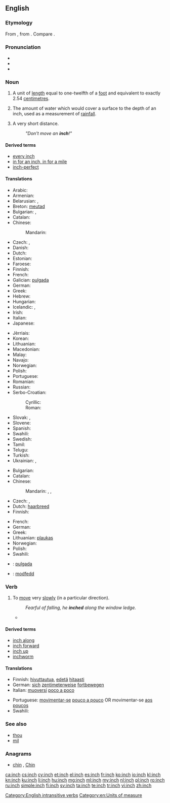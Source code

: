 ==English==

===Etymology===
From {{etyl|ang}} {{attention|ang}} {{term|ynce|lang=ang}}, from {{etyl|la}}  {{term|uncia||twelfth part|lang=la}}. Compare {{term|ounce|lang=en}}.

===Pronunciation===
* {{IPA|/ɪntʃ/}}
* {{audio|en-us-inch.ogg|Audio (US)}}
* {{rhymes|ɪntʃ}}

===Noun===
{{en-noun|es}}

# A unit of [[length]] equal to one-twelfth of a [[foot]] and equivalent to exactly 2.54 [[centimetre]]s.
# {{meteorology}} The amount of water which would cover a surface to the depth of an inch, used as a measurement of [[rainfall]].
# {{figuratively}} A very short distance.
#: ''"Don't move an '''inch'''!"''

====Derived terms====
* [[every inch]]
* [[in for an inch, in for a mile]]
* [[inch-perfect]]

====Translations====
{{trans-top|unit of length}}
* Arabic: {{t-|ar|بوصة|f|tr=būṣa|sc=Arab}}
* Armenian: {{t-|hy|դյույմ|tr=dyuym|sc=Armn}}
* Belarusian: {{t-|be|дзюйм|m|tr=dzjujm|sc=Cyrl}}, {{t-|be|цаля|f|tr=cálja|sc=Cyrl}}
* Breton: [[meutad]] {{m}}
* Bulgarian: {{t-|bg|инч|m|tr=inč|sc=Cyrl}}, {{t+|bg|дюйм|m|tr=djujm|sc=Cyrl}}
* Catalan: {{t-|ca|polzada|f}}
* Chinese:
*: Mandarin: {{t|cmn|英寸|tr=yīngcùn}}
* Czech: {{t+|cs|palec|m}}, {{t+|cs|coul|m}}
* Danish: {{t+|da|tomme|c}}
* Dutch: {{t+|nl|duim|m}}
* Estonian: {{t+|et|toll}}
* Faroese: {{t-|fo|tummi|m}}
* Finnish: {{t+|fi|tuuma}}
* French: {{t+|fr|pouce|m}}
* Galician: [[pulgada]] {{f}}
* German: {{t+|de|Zoll|n}}
* Greek: {{t+|el|ίντσα|f|tr=íntsa}}
* Hebrew: {{t-|he|אינץ'|sc=Hebr}}
* Hungarian: {{t+|hu|hüvelyk}}
* Icelandic: {{t-|is|tomma|f}}, {{t-|is|þumlungur|m}}
* Irish: {{t+|ga|orlach}}
* Italian: {{t+|it|pollice|m}}
* Japanese: {{t-|ja|インチ|tr=inchi|sc=Jpan}}
{{trans-mid}}
* Jèrriais: {{tø|roa-jer|pouce|m}}
* Korean: {{t+|ko|인치|tr=inchi|sc=Kore}}
* Lithuanian: {{t-|lt|colis|m}}
* Macedonian: {{t-|mk|инч|m|tr=inč|sc=Cyrl}}
* Malay: {{t-|ms|inci}}
* Navajo: {{tø|nv|asdzoh}}
* Norwegian: {{t+|no|tomme|m}}
* Polish: {{t+|pl|cal|m}}
* Portuguese: {{t+|pt|polegada|f}}
* Romanian: {{t+|ro|țol|m}}
* Russian: {{t+|ru|дюйм|m|tr=djujm}}
* Serbo-Croatian:
*: Cyrillic: {{t-|sh|инч|m}}
*: Roman: {{t-|sh|inč|m}}
* Slovak: {{t-|sk|palec|m}}, {{t-|sk|cól|m}}
* Slovene: {{t+|sl|palec|m}}
* Spanish: {{t+|es|pulgada|f}}
* Swahili: {{t+|sw|inchi}}
* Swedish: {{t+|sv|tum|c}}
* Tamil: {{t+|ta|அங்குலம்|tr=aṅkulam|sc=Taml}}
* Telugu: {{t+|te|అంగుళము}}
* Turkish: {{t+|tr|inç}}
* Ukrainian: {{t-|uk|дюйм|m|tr=djujm|sc=Cyrl}}, {{qualifier|rare}} {{t+|uk|цаль|m|tr=calʹ|sc=Cyrl}}
{{trans-bottom}}

{{trans-top|unspecified but very short distance}}
* Bulgarian: {{t+|bg|милиметър|m|tr=milimetǎr}}
* Catalan: {{t-|ca|centímetre|m}}
* Chinese:
*: Mandarin: {{t|cmn|少許}}{{t|cmn|少许|tr=shǎoxǔ}},  {{t|cmn|一點兒}}, {{t|cmn|一点儿|tr=yīdiǎnr}}
* Czech: {{t+|cs|kousek|m}}, {{t-|cs|kousíček|m}}
* Dutch: [[haarbreed]] {{n}}
* Finnish: {{t+|fi|piiru}}
{{trans-mid}}
* French: {{t+|fr|poil|m}}
* German: {{t+|de|Zoll|n}}
* Greek: {{t+|el|σπιθαμή|f|tr=spithamí|sc=Grek}}
* Lithuanian: [[plaukas]] {{m}}
* Norwegian: {{t+|no|tomme|m}}
* Polish: {{t+|pl|włos|m}}
* Swahili: {{t+|sw|inchi}}
{{trans-bottom}}

{{checktrans-top}}
* {{ttbc|es}}: [[pulgada]] {{f}}
* {{ttbc|cy}}: [[modfedd]]
{{trans-bottom}}

===Verb===
{{en-verb|inch|es}}

# {{intransitive|followed by a preposition}} To [[move]] very [[slowly]] (in a particular direction).
#: ''Fearful of falling, he '''inched''' along the window ledge.''
#* {{quote-news
|year=2012
|date=May 9
|author=John Percy
|title=Birmingham City 2 Blackpool 2 (2-3 on agg): match report
|work=the Telegraph
|url=http://www.telegraph.co.uk/sport/football/competitions/championship/9254026/Birmingham-City-2-Blackpool-2-2-3-on-agg-match-report.html
|page=
|passage=Already guarding a 1-0 lead from the first leg, Blackpool '''inched''' further ahead when Stephen Dobbie scored from an acute angle on the stroke of half-time. The game appeared to be completely beyond Birmingham’s reach three minutes into the second period when Matt Phillips reacted quickly to bundle the ball past Colin Doyle and off a post.}}

====Derived terms====
* [[inch along]]
* [[inch forward]]
* [[inch up]]
* [[inchworm]]

====Translations====
{{trans-top|to move very slowly}}
* Finnish: [[hivuttautua]], [[edetä]] [[hitaasti]]
* German: [[sich]] [[zentimeterweise]] [[fortbewegen]]
* Italian: [[muoversi]] [[poco a poco]]
{{trans-mid}}
* Portuguese: [[movimentar-se]] [[pouco a pouco]] OR movimentar-se [[aos poucos]]
* Swahili: {{t+|sw|inchi}}
{{trans-bottom}}

===See also===
* [[thou]]
* [[mil]]

===Anagrams===
* [[chin#English|chin]] , [[Chin#English|Chin]]

[[Category:English intransitive verbs]]
[[Category:en:Units of measure]]

[[ca:inch]]
[[cs:inch]]
[[cy:inch]]
[[et:inch]]
[[el:inch]]
[[es:inch]]
[[fr:inch]]
[[ko:inch]]
[[io:inch]]
[[kl:inch]]
[[kn:inch]]
[[ku:inch]]
[[li:inch]]
[[hu:inch]]
[[mg:inch]]
[[ml:inch]]
[[my:inch]]
[[nl:inch]]
[[pl:inch]]
[[ro:inch]]
[[ru:inch]]
[[simple:inch]]
[[fi:inch]]
[[sv:inch]]
[[ta:inch]]
[[te:inch]]
[[tr:inch]]
[[vi:inch]]
[[zh:inch]]